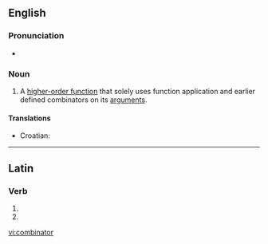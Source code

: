 ==English==

===Pronunciation===
* {{audio|en-us-combinator.ogg|Audio (US)}}

===Noun===
{{en-noun}}

# {{computer science}} A [[higher-order function]] that solely uses function application and earlier defined combinators on its [[argument]]s.

====Translations====
{{trans-top|high-order function}}
* Croatian: {{t-|hr|kombinator|m}}
{{trans-mid}}
{{trans-bottom}}

----

==Latin==

===Verb===
{{la-verb-form|combīnātor}}

# {{conjugation of|combino|combīnō|2|s|fut|pass|imp|lang=la}}
# {{conjugation of|combino|combīnō|3|s|fut|pass|imp|lang=la}}
{{count page|[[Wiktionary:Page count]]}}

[[vi:combinator]]